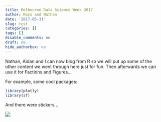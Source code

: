 ```yaml
---
title: Melbourne Data Science Week 2017
author: Ross and Nathan
date: '2017-05-31'
slug: test
categories: []
tags: []
disable_comments: no
draft: no
hide_authorbox: no
---
```


Nathan, Aidan and I can now blog from R so we will put up some of the other content we went through here just for fun. Then afterwards we can use it for Factions and Figures...

For example, some cool packages:

``` r
library(plotly)
library(sf)
```

And there were stickers...

![](http://dplyr.tidyverse.org/logo.png)